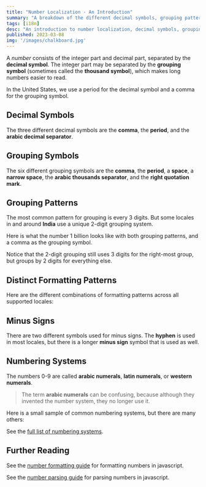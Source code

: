 ```yaml
---
title: "Number Localization - An Introduction"
summary: "A breakdown of the different decimal symbols, grouping patterns, grouping symbols, minus signs, and numbering systems that are used in different locales from around the world."
tags: [i18n]
desc: "An introduction to number localization, decimal symbols, grouping symbols, numbering systems."
published: 2023-03-08
img: '/images/chalkboard.jpg'
---
```




A *number* consists of the integer part and decimal part, separated by the **decimal symbol**.
The integer part may be separated by the **grouping symbol** (sometimes called the **thousand symbol**), which makes long numbers easier to read.

In the United States, we use a period for the decimal symbol and a comma for the grouping symbol.

## Decimal Symbols

The three different decimal symbols are the **comma**, the **period**, and the **arabic decimal separator**.

<DecimalSymbols/>

## Grouping Symbols

The six different grouping symbols are the **comma**, the **period**, a **space**, a **narrow space**, the **arabic thousands separator**, and the **right quotation mark**.

<GroupingSymbols/>

## Grouping Patterns

The most common pattern for grouping is every 3 digits. But some locales in and around **India** use a unique 2-digit grouping system.

Here is what the number 1 billion looks like with both grouping patterns, and a comma as the grouping symbol.

<GroupingPatterns/>

Notice that the 2-digit grouping still uses 3 digits for the right-most group, but groups by 2 digits for everything else.

## Distinct Formatting Patterns

Here are the different combinations of formatting patterns across all supported locales:

<UniquePatterns/>

## Minus Signs

There are two different symbols used for minus signs. The **hyphen** is used in most locales, but there is a longer **minus sign** symbol that is used as well.

<NegativeSymbols/>

## Numbering Systems

The numbers 0-9 are called **arabic numerals**, **latin numerals**, or **western numerals**.

> The term **arabic numerals** can be confusing, because although they invented the number system, they no longer use it.

Here is a small sample of common numbering systems, but there are many others:

<NumeralSystems list={0}/>

See the [full list of numbering systems](numbering-systems).

## Further Reading

See the [number formatting guide](formatting) for formatting numbers in javascript.

See the [number parsing guide](parsing) for parsing numbers in javascript.
